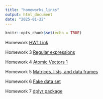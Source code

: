 ```yaml
---
title: "homeworks_links"
output: html_document
date: "2025-01-22"
---
```


```r
knitr::opts_chunk$set(echo = TRUE)
```

Homework [HW1 Link](HW1.html)


Homework 3 [Regular expressions](Homework_3.html) 


Homework 4 [Atomic Vectors 1](Homework_4.html) 


Homework 5 [Matrices, lists, and data frames](HW5.html)


Homework 6  [Fake data set](HW6.html)


Homework 7  [dplyr package](HW7.html) 




